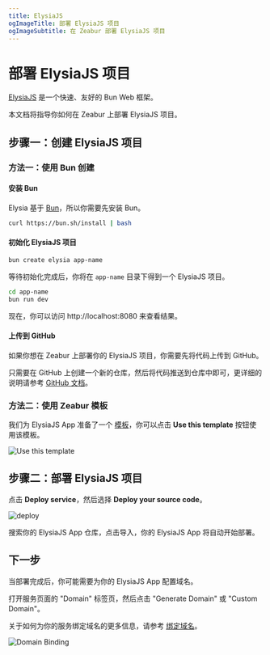 ```yaml
---
title: ElysiaJS
ogImageTitle: 部署 ElysiaJS 项目
ogImageSubtitle: 在 Zeabur 部署 ElysiaJS 项目
---
```


# 部署 ElysiaJS 项目

[ElysiaJS](https://elysiajs.com) 是一个快速、友好的 Bun Web 框架。

本文档将指导你如何在 Zeabur 上部署 ElysiaJS 项目。

## 步骤一：创建 ElysiaJS 项目

### 方法一：使用 Bun 创建

#### 安装 Bun

Elysia 基于 [Bun](https://bun.sh/)，所以你需要先安装 Bun。

```bash
curl https://bun.sh/install | bash
```

#### 初始化 ElysiaJS 项目

```bash
bun create elysia app-name
```

等待初始化完成后，你将在 `app-name` 目录下得到一个 ElysiaJS 项目。

```bash
cd app-name
bun run dev
```

现在，你可以访问 http://localhost:8080 来查看结果。

#### 上传到 GitHub

如果你想在 Zeabur 上部署你的 ElysiaJS 项目，你需要先将代码上传到 GitHub。

只需要在 GitHub 上创建一个新的仓库，然后将代码推送到仓库中即可，更详细的说明请参考 [GitHub 文档](https://docs.github.com/en/github/importing-your-projects-to-github/adding-an-existing-project-to-github-using-the-command-line)。

### 方法二：使用 Zeabur 模板

我们为 ElysiaJS App 准备了一个 [模板](https://github.com/zeabur/elysia-starter)，你可以点击 **Use this template** 按钮使用该模板。

![Use this template](/guides/bun/elysia/template.png)

## 步骤二：部署 ElysiaJS 项目

点击 **Deploy service**，然后选择 **Deploy your source code**。

![deploy](/deploy/common/select-service.en-US.png)

搜索你的 ElysiaJS App 仓库，点击导入，你的 ElysiaJS App 将自动开始部署。

## 下一步

当部署完成后，你可能需要为你的 ElysiaJS App 配置域名。

打开服务页面的 "Domain" 标签页，然后点击 "Generate Domain" 或 "Custom Domain"。

关于如何为你的服务绑定域名的更多信息，请参考 [绑定域名](/deploy/domain-binding)。

![Domain Binding](/guides/bun/elysia/domain.png)
